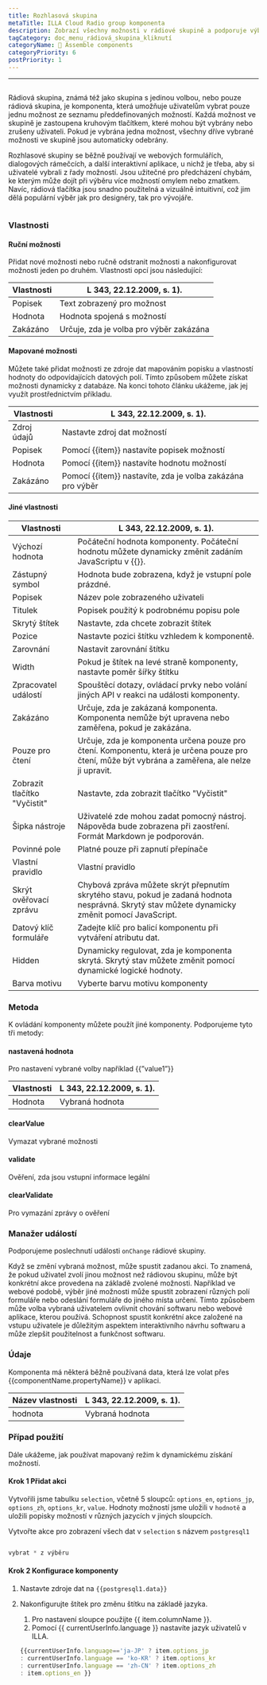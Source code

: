 ```yaml
---
title: Rozhlasová skupina
metaTitle: ILLA Cloud Radio group komponenta
description: Zobrazí všechny možnosti v rádiové skupině a podporuje výběr 1 možnosti.
tagCategory: doc_menu_rádiová_skupina_kliknutí
categoryName: 🧬 Assemble components
categoryPriority: 6
postPriority: 1
---
```


* * *

## <Heading hidden>Rádiová skupina</Heading>

Rádiová skupina, známá též jako skupina s jedinou volbou, nebo pouze rádiová skupina, je komponenta, která umožňuje uživatelům vybrat pouze jednu možnost ze seznamu předdefinovaných možností. Každá možnost ve skupině je zastoupena kruhovým tlačítkem, které mohou být vybrány nebo zrušeny uživateli. Pokud je vybrána jedna možnost, všechny dříve vybrané možnosti ve skupině jsou automaticky odebrány.

Rozhlasové skupiny se běžně používají ve webových formulářích, dialogových rámečcích, a další interaktivní aplikace, u nichž je třeba, aby si uživatelé vybrali z řady možností. Jsou užitečné pro předcházení chybám, ke kterým může dojít při výběru více možností omylem nebo zmatkem. Navíc, rádiová tlačítka jsou snadno použitelná a vizuálně intuitivní, což jim dělá populární výběr jak pro designéry, tak pro vývojáře.

<img src='https://cdn.illacloud.com/official-website/img/docs/assemble/radiogroup1.png' alt="" />

### Vlastnosti

#### Ruční možnosti

Přidat nové možnosti nebo ručně odstranit možnosti a nakonfigurovat možnosti jeden po druhém. Vlastnosti opcí jsou následující: 

| Vlastnosti | L 343, 22.12.2009, s. 1).               |
| ---------- | --------------------------------------- |
| Popisek    | Text zobrazený pro možnost              |
| Hodnota    | Hodnota spojená s možností              |
| Zakázáno   | Určuje, zda je volba pro výběr zakázána |

#### Mapované možnosti

Můžete také přidat možnosti ze zdroje dat mapováním popisku a vlastností hodnoty do odpovídajících datových polí. Tímto způsobem můžete získat možnosti dynamicky z databáze. Na konci tohoto článku ukážeme, jak jej využít prostřednictvím příkladu.

| Vlastnosti  | L 343, 22.12.2009, s. 1).                                  |
| ----------- | ---------------------------------------------------------- |
| Zdroj údajů | Nastavte zdroj dat možností                                |
| Popisek     | Pomocí {{item}} nastavíte popisek možností                 |
| Hodnota     | Pomocí {{item}} nastavíte hodnotu možností                 |
| Zakázáno    | Pomocí {{item}} nastavíte, zda je volba zakázána pro výběr |

#### Jiné vlastnosti

| Vlastnosti                   | L 343, 22.12.2009, s. 1).                                                                                                                         |
| ---------------------------- | ------------------------------------------------------------------------------------------------------------------------------------------------- |
| Výchozí hodnota              | Počáteční hodnota komponenty. Počáteční hodnotu můžete dynamicky změnit zadáním JavaScriptu v {{}}.                                               |
| Zástupný symbol              | Hodnota bude zobrazena, když je vstupní pole prázdné.                                                                                             |
| Popisek                      | Název pole zobrazeného uživateli                                                                                                                  |
| Titulek                      | Popisek použitý k podrobnému popisu pole                                                                                                          |
| Skrytý štítek                | Nastavte, zda chcete zobrazit štítek                                                                                                              |
| Pozice                       | Nastavte pozici štítku vzhledem k komponentě.                                                                                                     |
| Zarovnání                    | Nastavit zarovnání štítku                                                                                                                         |
| Width                        | Pokud je štítek na levé straně komponenty, nastavte poměr šířky štítku                                                                            |
| Zpracovatel událostí         | Spouštěcí dotazy, ovládací prvky nebo volání jiných API v reakci na události komponenty.                                                          |
| Zakázáno                     | Určuje, zda je zakázaná komponenta. Komponenta nemůže být upravena nebo zaměřena, pokud je zakázána.                                              |
| Pouze pro čtení              | Určuje, zda je komponenta určena pouze pro čtení. Komponentu, která je určena pouze pro čtení, může být vybrána a zaměřena, ale nelze ji upravit. |
| Zobrazit tlačítko "Vyčistit" | Nastavte, zda zobrazit tlačítko "Vyčistit"                                                                                                        |
| Šipka nástroje               | Uživatelé zde mohou zadat pomocný nástroj. Nápověda bude zobrazena při zaostření. Formát Markdown je podporován.                                  |
| Povinné pole                 | Platné pouze při zapnutí přepínače                                                                                                                |
| Vlastní pravidlo             | Vlastní pravidlo                                                                                                                                  |
| Skrýt ověřovací zprávu       | Chybová zpráva můžete skrýt přepnutím skrytého stavu, pokud je zadaná hodnota nesprávná. Skrytý stav můžete dynamicky změnit pomocí JavaScript.   |
| Datový klíč formuláře        | Zadejte klíč pro balicí komponentu při vytváření atributu dat.                                                                                    |
| Hidden                       | Dynamicky regulovat, zda je komponenta skrytá. Skrytý stav můžete změnit pomocí dynamické logické hodnoty.                                        |
| Barva motivu                 | Vyberte barvu motivu komponenty                                                                                                                   |

### Metoda

K ovládání komponenty můžete použít jiné komponenty. Podporujeme tyto tři metody:

#### nastavená hodnota

Pro nastavení vybrané volby například {{”value1”}}

| Vlastnosti | L 343, 22.12.2009, s. 1). |
| ---------- | ------------------------- |
| Hodnota    | Vybraná hodnota           |

#### clearValue

Vymazat vybrané možnosti

#### validate

Ověření, zda jsou vstupní informace legální

#### clearValidate

Pro vymazání zprávy o ověření

### Manažer událostí

Podporujeme poslechnutí události `onChange` rádiové skupiny. 

Když se změní vybraná možnost, může spustit zadanou akci. To znamená, že pokud uživatel zvolí jinou možnost než rádiovou skupinu, může být konkrétní akce provedena na základě zvolené možnosti. Například ve webové podobě, výběr jiné možnosti může spustit zobrazení různých polí formuláře nebo odeslání formuláře do jiného místa určení. Tímto způsobem může volba vybraná uživatelem ovlivnit chování softwaru nebo webové aplikace, kterou používá. Schopnost spustit konkrétní akce založené na vstupu uživatele je důležitým aspektem interaktivního návrhu softwaru a může zlepšit použitelnost a funkčnost softwaru.

### Údaje

Komponenta má některá běžně používaná data, která lze volat přes {{componentName.propertyName}} v aplikaci.

| Název vlastnosti | L 343, 22.12.2009, s. 1). |
| ---------------- | ------------------------- |
| hodnota          | Vybraná hodnota           |

### Případ použití

Dále ukážeme, jak používat mapovaný režim k dynamickému získání možností. 

#### Krok 1 Přidat akci

Vytvořili jsme tabulku `selection`, včetně 5 sloupců: `options_en`, `options_jp`, `options_zh`, `options_kr`, `value`. Hodnoty možností jsme uložili v `hodnotě` a uložili popisky možností v různých jazycích v jiných sloupcích. 

Vytvořte akce pro zobrazení všech dat v `selection` s názvem `postgresql1`

<img src='https://cdn.illacloud.com/official-website/img/docs/assemble/radio1.png' alt="" />

```jsx
vybrat * z výběru
```

#### Krok 2 Konfigurace komponenty

1.  Nastavte zdroje dat na `{{postgresql1.data}}` 
2.  Nakonfigurujte štítek pro změnu štítku na základě jazyka. 

    1.  Pro nastavení sloupce použijte {{ item.columnName }}. 
    2.  Pomocí {{ currentUserInfo.language }} nastavíte jazyk uživatelů v ILLA.

    ```jsx
    {{currentUserInfo.language=='ja-JP' ? item.options_jp 
    : currentUserInfo.language == 'ko-KR' ? item.options_kr 
    : currentUserInfo.language == 'zh-CN' ? item.options_zh 
    : item.options_en }}
    ```

<img src='https://cdn.illacloud.com/official-website/img/docs/assemble/radiogroup2.png' alt="" />
